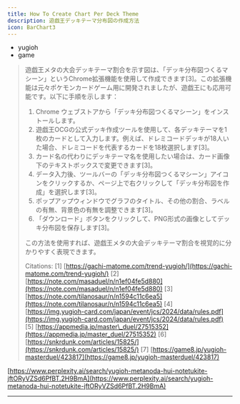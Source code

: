 ```yaml
---
title: How To Create Chart Per Deck Theme
description: 遊戯王デッキテーマ分布図の作成方法
icon: BarChart3
---
```


* yugioh
* game

> 遊戯王メタの大会デッキテーマ割合を示す図は、「デッキ分布図つくるマシーン」というChrome拡張機能を使用して作成できます\[3]。この拡張機能は元々ポケモンカードゲーム用に開発されましたが、遊戯王にも応用可能です。以下に手順を示します：
>
> 1. Chrome ウェブストアから「デッキ分布図つくるマシーン」をインストールします。
> 2. 遊戯王OCGの公式デッキ作成ツールを使用して、各デッキテーマを1枚のカードとして入力します。例えば、ドレミコードデッキが18人いた場合、ドレミコードを代表するカードを18枚選択します\[3]。
> 3. カード名の代わりにデッキテーマ名を使用したい場合は、カード画像下のテキストボックスで変更できます\[3]。
> 4. データ入力後、ツールバーの「デッキ分布図つくるマシーン」アイコンをクリックするか、ページ上で右クリックして「デッキ分布図を作成」を選択します\[3]。
> 5. ポップアップウィンドウでグラフのタイトル、その他の割合、ラベルの有無、背景色の有無を調整できます\[3]。
> 6. 「ダウンロード」ボタンをクリックして、PNG形式の画像としてデッキ分布図を保存します\[3]。
>
> この方法を使用すれば、遊戯王メタの大会デッキテーマ割合を視覚的に分かりやすく表現できます。
>
> Citations: \[1] [https://gachi-matome.com/trend-yugioh/](https://gachi-matome.com/trend-yugioh/) \[2] [https://note.com/masaduel/n/n1ef04fe5d880](https://note.com/masaduel/n/n1ef04fe5d880) \[3] [https://note.com/tilanosaur/n/n1594c11c6ea5](https://note.com/tilanosaur/n/n1594c11c6ea5) \[4] [https://img.yugioh-card.com/japan/event/jcs/2024/data/rules.pdf](https://img.yugioh-card.com/japan/event/jcs/2024/data/rules.pdf) \[5] [https://appmedia.jp/master\_duel/27515352](https://appmedia.jp/master_duel/27515352) \[6] [https://snkrdunk.com/articles/15825/](https://snkrdunk.com/articles/15825/) \[7] [https://game8.jp/yugioh-masterduel/423817](https://game8.jp/yugioh-masterduel/423817)

[https://www.perplexity.ai/search/yugioh-metanoda-hui-notetukite-jftORyVZSd6PfBT.2H9BmA](https://www.perplexity.ai/search/yugioh-metanoda-hui-notetukite-jftORyVZSd6PfBT.2H9BmA)

***
